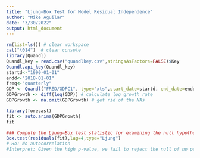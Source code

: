 ```yaml
---
title: "Ljung–Box Test for Model Residual Independence"
author: "Mike Aguilar"
date: "3/30/2022"
output: html_document
---
```


```r
rm(list=ls()) # clear workspace
cat("\014")  # clear console
library(Quandl)
Quandl_key = read.csv("quandlkey.csv",stringsAsFactors=FALSE)$Key
Quandl.api_key(Quandl_key)
startd<-"1990-01-01"
endd<-"2018-01-01"
freq<-"quarterly"
GDP <- Quandl("FRED/GDPC1", type="xts",start_date=startd, end_date=endd)
GDPGrowth <- diff(log(GDP)) # calculate log growth rate
GDPGrowth <- na.omit(GDPGrowth) # get rid of the NAs

library(forecast)
fit <- auto.arima(GDPGrowth)
fit
```


```r
### Compute the Ljung–Box test statistic for examining the null hypothesis of independence in a given time series. 
Box.test(residuals(fit),lag=4,type="Ljung")
# Ho: No autocorrelation
#Interpret: Given the high p-value, we fail to reject the null of no persistence through 4 lags. 
```

